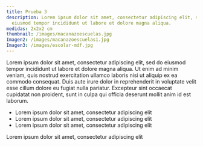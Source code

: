 ```yaml
---
title: Prueba 3
description: Lorem ipsum dolor sit amet, consectetur adipiscing elit, sed do
  eiusmod tempor incididunt ut labore et dolore magna aliqua.
medidas: 2x2x2 cm
thumbnail: /images/macanazoescuelas.jpg
Imagen2: /images/macanazoescuelas1.jpg
Imagen3: /images/escolar-mdf.jpg
---
```

Lorem ipsum dolor sit amet, consectetur adipiscing elit, sed do eiusmod tempor incididunt ut labore et dolore magna aliqua. Ut enim ad minim veniam, quis nostrud exercitation ullamco laboris nisi ut aliquip ex ea commodo consequat. Duis aute irure dolor in reprehenderit in voluptate velit esse cillum dolore eu fugiat nulla pariatur. Excepteur sint occaecat cupidatat non proident, sunt in culpa qui officia deserunt mollit anim id est laborum.

* Lorem ipsum dolor sit amet, consectetur adipiscing elit
* Lorem ipsum dolor sit amet, consectetur adipiscing elit
* Lorem ipsum dolor sit amet, consectetur adipiscing elit

Lorem ipsum dolor sit amet, consectetur adipiscing elit